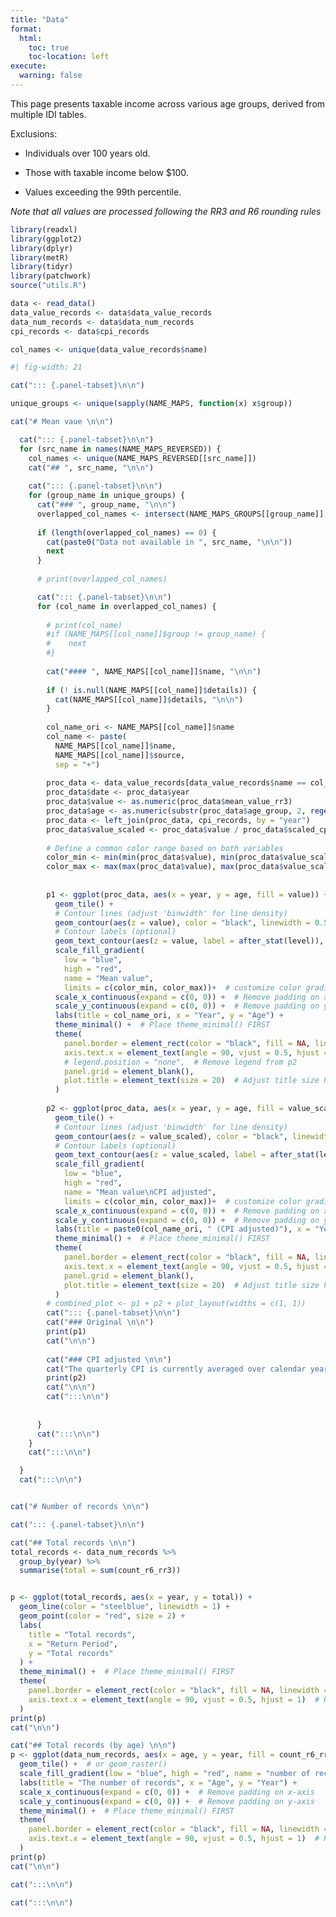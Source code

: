 ```yaml
---
title: "Data"
format: 
  html:
    toc: true
    toc-location: left
execute:
  warning: false
---
```


This page presents taxable income across various age groups, derived from multiple IDI tables.

Exclusions:

- Individuals over 100 years old.

- Those with taxable income below $100.

- Values exceeding the 99th percentile.

_Note that all values are processed following the RR3 and R6 rounding rules_

```r
library(readxl)
library(ggplot2)
library(dplyr)
library(metR)
library(tidyr)
library(patchwork)
source("utils.R")

data <- read_data()
data_value_records <- data$data_value_records
data_num_records <- data$data_num_records
cpi_records <- data$cpi_records

col_names <- unique(data_value_records$name)
```

```r
#| fig-width: 21

cat("::: {.panel-tabset}\n\n")

unique_groups <- unique(sapply(NAME_MAPS, function(x) x$group))

cat("# Mean vaue \n\n")

  cat("::: {.panel-tabset}\n\n")
  for (src_name in names(NAME_MAPS_REVERSED)) {
    col_names <- unique(NAME_MAPS_REVERSED[[src_name]])
    cat("## ", src_name, "\n\n")
    
    cat("::: {.panel-tabset}\n\n")
    for (group_name in unique_groups) {
      cat("### ", group_name, "\n\n")
      overlapped_col_names <- intersect(NAME_MAPS_GROUPS[[group_name]], col_names)
      
      if (length(overlapped_col_names) == 0) {
        cat(paste0("Data not available in ", src_name, "\n\n"))
        next
      }
      
      # print(overlapped_col_names)

      cat("::: {.panel-tabset}\n\n")
      for (col_name in overlapped_col_names) {
        
        # print(col_name)
        #if (NAME_MAPS[[col_name]]$group != group_name) {
        #    next
        #}
        
        cat("#### ", NAME_MAPS[[col_name]]$name, "\n\n")
        
        if (! is.null(NAME_MAPS[[col_name]]$details)) {
          cat(NAME_MAPS[[col_name]]$details, "\n\n")
        }
        
        col_name_ori <- NAME_MAPS[[col_name]]$name
        col_name <- paste(
          NAME_MAPS[[col_name]]$name, 
          NAME_MAPS[[col_name]]$source, 
          sep = "+")
        
        proc_data <- data_value_records[data_value_records$name == col_name, ]
        proc_data$date <- proc_data$year
        proc_data$value <- as.numeric(proc_data$mean_value_rr3)
        proc_data$age <- as.numeric(substr(proc_data$age_group, 2, regexpr(",", proc_data$age_group) - 1))
        proc_data <- left_join(proc_data, cpi_records, by = "year")
        proc_data$value_scaled <- proc_data$value / proc_data$scaled_cpi
        
        # Define a common color range based on both variables
        color_min <- min(min(proc_data$value), min(proc_data$value_scaled))
        color_max <- max(max(proc_data$value), max(proc_data$value_scaled))
        
        
        p1 <- ggplot(proc_data, aes(x = year, y = age, fill = value)) +
          geom_tile() +
          # Contour lines (adjust 'binwidth' for line density)
          geom_contour(aes(z = value), color = "black", linewidth = 0.5, binwidth = mean(proc_data$value)) +  
          # Contour labels (optional)
          geom_text_contour(aes(z = value, label = after_stat(level)), skip = 0) +  
          scale_fill_gradient(
            low = "blue", 
            high = "red", 
            name = "Mean value",
            limits = c(color_min, color_max))+  # customize color gradient
          scale_x_continuous(expand = c(0, 0)) +  # Remove padding on x-axis
          scale_y_continuous(expand = c(0, 0)) +  # Remove padding on y-axis
          labs(title = col_name_ori, x = "Year", y = "Age") +
          theme_minimal() +  # Place theme_minimal() FIRST
          theme(
            panel.border = element_rect(color = "black", fill = NA, linewidth = 1.5),
            axis.text.x = element_text(angle = 90, vjust = 0.5, hjust = 1),  # Rotate x-tick labels
            # legend.position = "none",  # Remove legend from p2
            panel.grid = element_blank(),
            plot.title = element_text(size = 20)  # Adjust title size here
          )
        
        p2 <- ggplot(proc_data, aes(x = year, y = age, fill = value_scaled)) +
          geom_tile() +
          # Contour lines (adjust 'binwidth' for line density)
          geom_contour(aes(z = value_scaled), color = "black", linewidth = 0.5, binwidth = mean(proc_data$value)) +  
          # Contour labels (optional)
          geom_text_contour(aes(z = value_scaled, label = after_stat(level)), skip = 0) +  
          scale_fill_gradient(
            low = "blue", 
            high = "red", 
            name = "Mean value\nCPI adjusted", 
            limits = c(color_min, color_max))+  # customize color gradient
          scale_x_continuous(expand = c(0, 0)) +  # Remove padding on x-axis
          scale_y_continuous(expand = c(0, 0)) +  # Remove padding on y-axis
          labs(title = paste0(col_name_ori, " (CPI adjusted)"), x = "Year", y = "Age") +
          theme_minimal() +  # Place theme_minimal() FIRST
          theme(
            panel.border = element_rect(color = "black", fill = NA, linewidth = 1.5),
            axis.text.x = element_text(angle = 90, vjust = 0.5, hjust = 1),  # Rotate x-tick labels
            panel.grid = element_blank(),
            plot.title = element_text(size = 20)  # Adjust title size here
          )
        # combined_plot <- p1 + p2 + plot_layout(widths = c(1, 1))
        cat("::: {.panel-tabset}\n\n")
        cat("### Original \n\n")
        print(p1)
        cat("\n\n")
        
        cat("### CPI adjusted \n\n")
        cat("The quarterly CPI is currently averaged over calendar years, with plans to transition to tax-year calculations in the future\n\n")
        print(p2)
        cat("\n\n")
        cat(":::\n\n")
        
        
      }
      cat(":::\n\n")
    }
    cat(":::\n\n")

  }
  cat(":::\n\n")


cat("# Number of records \n\n")

cat("::: {.panel-tabset}\n\n")

cat("## Total records \n\n")
total_records <- data_num_records %>% 
  group_by(year) %>% 
  summarise(total = sum(count_r6_rr3))


p <- ggplot(total_records, aes(x = year, y = total)) +
  geom_line(color = "steelblue", linewidth = 1) +
  geom_point(color = "red", size = 2) +
  labs(
    title = "Total records",
    x = "Return Period",
    y = "Total records"
  ) +
  theme_minimal() +  # Place theme_minimal() FIRST
  theme(
    panel.border = element_rect(color = "black", fill = NA, linewidth = 1.5),
    axis.text.x = element_text(angle = 90, vjust = 0.5, hjust = 1)  # Rotate x-tick labels
  )
print(p)
cat("\n\n")

cat("## Total records (by age) \n\n")
p <- ggplot(data_num_records, aes(x = age, y = year, fill = count_r6_rr3)) +
  geom_tile() +  # or geom_raster()
  scale_fill_gradient(low = "blue", high = "red", name = "number of records") +  # customize color gradient
  labs(title = "The number of records", x = "Age", y = "Year") +      
  scale_x_continuous(expand = c(0, 0)) +  # Remove padding on x-axis
  scale_y_continuous(expand = c(0, 0)) +  # Remove padding on y-axis
  theme_minimal() +  # Place theme_minimal() FIRST
  theme(
    panel.border = element_rect(color = "black", fill = NA, linewidth = 1.5),
    axis.text.x = element_text(angle = 90, vjust = 0.5, hjust = 1)  # Rotate x-tick labels
  )
print(p)
cat("\n\n")

cat(":::\n\n")

cat(":::\n\n")

```
